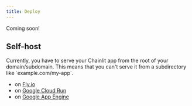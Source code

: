 ```yaml
---
title: Deploy
---
```


<Note>Coming soon!</Note>

## Self-host

<Warning>
  Currently, you have to serve your Chainlit app from the root of your
  domain/subdomain. This means that you can't serve it from a subdirectory like
  `example.com/my-app`.
</Warning>

- on [Fly.io](https://dev.to/willydouhard/how-to-deploy-your-chainlit-app-to-flyio-38ja)
- on [Google Cloud Run](https://pseudohvr.medium.com/deploying-chainlit-on-gcp-72231ba6b77f)
- on [Google App Engine](https://github.com/amjadraza/langchain-chainlit-docker-deployment-template)
